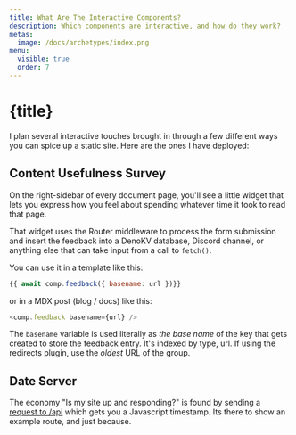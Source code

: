 ```yaml
---
title: What Are The Interactive Components?
description: Which components are interactive, and how do they work?
metas:
  image: /docs/archetypes/index.png
menu:
  visible: true
  order: 7
---
```


# {title}

I plan several interactive touches brought in through a few different
ways you can spice up a static site. Here are the ones I have deployed: 

## Content Usefulness Survey 

On the right-sidebar of every document page, you'll see a little widget
that lets you express how you feel about spending whatever time it took
to read that page.

That widget uses the Router middleware to process the form submission 
and insert the feedback into a DenoKV database, Discord channel, or 
anything else that can take input from a call to `fetch()`.

You can use it in a template like this:

```js
{{ await comp.feedback({ basename: url })}}
```
or in a MDX post (blog / docs) like this:

```js
<comp.feedback basename={url} />
```

The `basename` variable is used literally as _the base name_ of the key
that gets created to store the feedback entry. It's indexed by type, 
url. If using the redirects plugin, use the _oldest_ URL of the
group.

## Date Server

The economy "Is my site up and responding?" is found by sending a 
[request to /api](/api) which gets you a Javascript timestamp. Its there
to show an example route, and just because. 